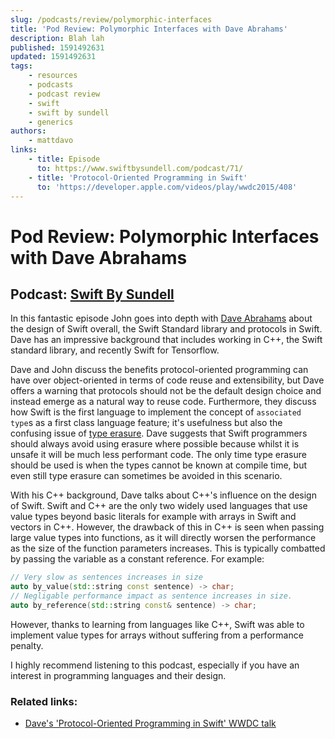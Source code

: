 ```yaml
---
slug: /podcasts/review/polymorphic-interfaces
title: 'Pod Review: Polymorphic Interfaces with Dave Abrahams'
description: Blah lah
published: 1591492631
updated: 1591492631
tags:
    - resources
    - podcasts
    - podcast review
    - swift
    - swift by sundell
    - generics
authors:
    - mattdavo
links:
    - title: Episode
      to: https://www.swiftbysundell.com/podcast/71/
    - title: 'Protocol-Oriented Programming in Swift'
      to: 'https://developer.apple.com/videos/play/wwdc2015/408'
---
```


# Pod Review: Polymorphic Interfaces with Dave Abrahams

## Podcast: [Swift By Sundell](https://www.swiftbysundell.com/podcast/71/)

In this fantastic episode John goes into depth with [Dave Abrahams](https://twitter.com/DaveAbrahams) about the design of Swift overall, the Swift Standard library and protocols in Swift. Dave has an impressive background that includes working in C++, the Swift standard library, and recently Swift for Tensorflow.

Dave and John discuss the benefits protocol-oriented programming can have over object-oriented in terms of code reuse and extensibility, but Dave offers a warning that protocols should not be the default design choice and instead emerge as a natural way to reuse code. Furthermore, they discuss how Swift is the first language to implement the concept of `associated type`s as a first class language feature; it's usefulness but also the confusing issue of [type erasure](https://www.swiftbysundell.com/articles/different-flavors-of-type-erasure-in-swift/). Dave suggests that Swift programmers should always avoid using erasure where possible because whilst it is unsafe it will be much less performant code. The only time type erasure should be used is when the types cannot be known at compile time, but even still type erasure can sometimes be avoided in this scenario.

With his C++ background, Dave talks about C++'s influence on the design of Swift. Swift and C++ are the only two widely used languages that use value types beyond basic literals for example with arrays in Swift and vectors in C++. However, the drawback of this in C++ is seen when passing large value types into functions, as it will directly worsen the performance as the size of the function parameters increases. This is typically combatted by passing the variable as a constant reference. For example:

```cpp
// Very slow as sentences increases in size
auto by_value(std::string const sentence) -> char;
// Negligable performance impact as sentence increases in size.
auto by_reference(std::string const& sentence) -> char;
```

However, thanks to learning from languages like C++, Swift was able to implement value types for arrays without suffering from a performance penalty.

I highly recommend listening to this podcast, especially if you have an interest in programming languages and their design.

### Related links:

-   [Dave's 'Protocol-Oriented Programming in Swift' WWDC talk](https://developer.apple.com/videos/play/wwdc2015/408)

